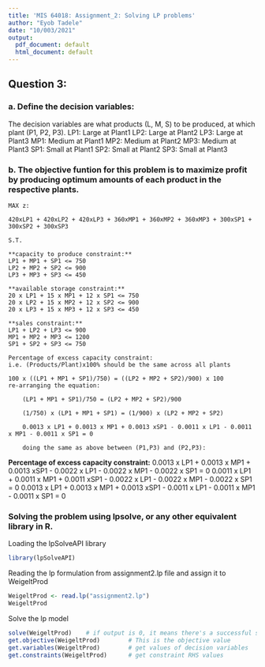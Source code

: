 ```yaml
---
title: 'MIS 64018: Assignment_2: Solving LP problems'
author: "Eyob Tadele"
date: "10/003/2021"
output:
  pdf_document: default
  html_document: default
---
```


## Question 3:

### a. Define the decision variables:

The decision variables are what products (L, M, S) to be produced, at which plant (P1, P2, P3). 
		LP1: Large at Plant1
		LP2: Large at Plant2
		LP3: Large at Plant3
		MP1: Medium at Plant1
		MP2: Medium at Plant2
		MP3: Medium at Plant3
		SP1: Small at Plant1
		SP2: Small at Plant2
		SP3: Small at Plant3

### b. The objective funtion for this problem is to maximize profit by producing optimum amounts of each product in the respective plants.

	MAX z: 

	420xLP1 + 420xLP2 + 420xLP3 + 360xMP1 + 360xMP2 + 360xMP3 + 300xSP1 + 300xSP2 + 300xSP3 

	S.T.

	**capacity to produce constraint:** 
	LP1 + MP1 + SP1 <= 750
	LP2 + MP2 + SP2 <= 900
	LP3 + MP3 + SP3 <= 450

	**available storage constraint:**
	20 x LP1 + 15 x MP1 + 12 x SP1 <= 750
	20 x LP2 + 15 x MP2 + 12 x SP2 <= 900
	20 x LP3 + 15 x MP3 + 12 x SP3 <= 450

	**sales constraint:**
	LP1 + LP2 + LP3	<= 900
	MP1 + MP2 + MP3 <= 1200
	SP1 + SP2 + SP3 <= 750

	Percentage of excess capacity constraint: 
	i.e. (Products/Plant)x100% should be the same across all plants

	100 x ((LP1 + MP1 + SP1)/750) = ((LP2 + MP2 + SP2)/900) x 100
	re-arranging the equation:

		(LP1 + MP1 + SP1)/750 = (LP2 + MP2 + SP2)/900

		(1/750) x (LP1 + MP1 + SP1) = (1/900) x (LP2 + MP2 + SP2)

		0.0013 x LP1 + 0.0013 x MP1 + 0.0013 xSP1 - 0.0011 x LP1 - 0.0011 x MP1 - 0.0011 x SP1 = 0

		doing the same as above between (P1,P3) and (P2,P3):
  
  **Percentage of excess capacity constraint:**
	0.0013 x LP1 + 0.0013 x MP1 + 0.0013 xSP1 - 0.0022 x LP1 - 0.0022 x MP1 - 0.0022 x SP1 = 0
  0.0011 x LP1 + 0.0011 x MP1 + 0.0011 xSP1 - 0.0022 x LP1 - 0.0022 x MP1 - 0.0022 x SP1 = 0
	0.0013 x LP1 + 0.0013 x MP1 + 0.0013 xSP1 - 0.0011 x LP1 - 0.0011 x MP1 - 0.0011 x SP1 = 0
	
### Solving the problem using lpsolve, or any other equivalent library in R.

Loading the lpSolveAPI library
```r
library(lpSolveAPI)
```
Reading the lp formulation from assignment2.lp file and assign it to WeigeltProd 
```r
WeigeltProd <- read.lp("assignment2.lp")
WeigeltProd
```
Solve the lp model
```r
solve(WeigeltProd)    # if output is 0, it means there's a successful solution
get.objective(WeigeltProd)        # This is the objective value
get.variables(WeigeltProd)        # get values of decision variables
get.constraints(WeigeltProd)      # get constraint RHS values
```
	